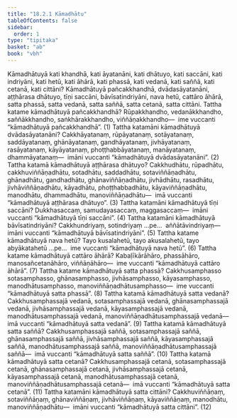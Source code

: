 ```yaml
---
title: "18.2.1 Kāmadhātu"
tableOfContents: false
sidebar:
  order: 1
type: "tipitaka"
basket: "ab"
book: "vbh"
---
```



<DynamicBreadcrumb />

<Division number="991" book="vbh">

<Paragraph number="2990" book="vbh">
Kāmadhātuyā kati khandhā, kati āyatanāni, kati dhātuyo, kati saccāni, kati indriyāni, kati hetū, kati āhārā, kati phassā, kati vedanā, kati saññā, kati cetanā, kati cittāni?
</Paragraph>

<Paragraph number="2991" book="vbh">
Kāmadhātuyā pañcakkhandhā, dvādasāyatanāni, aṭṭhārasa dhātuyo, tīṇi saccāni, bāvīsatindriyāni, nava hetū, cattāro āhārā, satta phassā, satta vedanā, satta saññā, satta cetanā, satta cittāni.
</Paragraph>

</Division>
<Division number="992" book="vbh">

<Paragraph number="2992" book="vbh">
Tattha katame kāmadhātuyā pañcakkhandhā? Rūpakkhandho, vedanākkhandho, saññākkhandho, saṅkhārakkhandho, viññāṇakkhandho—  ime vuccanti “kāmadhātuyā pañcakkhandhā”. (1)
</Paragraph>

<Paragraph number="2993" book="vbh">
Tattha katamāni kāmadhātuyā dvādasāyatanāni? Cakkhāyatanaṃ, rūpāyatanaṃ, sotāyatanaṃ, saddāyatanaṃ, ghānāyatanaṃ, gandhāyatanaṃ, jivhāyatanaṃ, rasāyatanaṃ, kāyāyatanaṃ, phoṭṭhabbāyatanaṃ, manāyatanaṃ, dhammāyatanaṃ—  imāni vuccanti “kāmadhātuyā dvādasāyatanāni”. (2)
</Paragraph>

<Paragraph number="2994" book="vbh">
Tattha katamā kāmadhātuyā aṭṭhārasa dhātuyo? Cakkhudhātu, rūpadhātu, cakkhuviññāṇadhātu, sotadhātu, saddadhātu, sotaviññāṇadhātu, ghānadhātu, gandhadhātu, ghānaviññāṇadhātu, jivhādhātu, rasadhātu, jivhāviññāṇadhātu, kāyadhātu, phoṭṭhabbadhātu, kāyaviññāṇadhātu, manodhātu, dhammadhātu, manoviññāṇadhātu—  imā vuccanti “kāmadhātuyā aṭṭhārasa dhātuyo”. (3)
</Paragraph>

<Paragraph number="2995" book="vbh">
Tattha katamāni kāmadhātuyā tīṇi saccāni? Dukkhasaccaṃ, samudayasaccaṃ, maggasaccaṃ—  imāni vuccanti “kāmadhātuyā tīṇi saccāni”. (4)
</Paragraph>

<Paragraph number="2996" book="vbh">
Tattha katamāni kāmadhātuyā bāvīsatindriyāni? Cakkhundriyaṃ, sotindriyaṃ …pe…  aññātāvindriyaṃ—  imāni vuccanti “kāmadhātuyā bāvīsatindriyāni”. (5)
</Paragraph>

<Paragraph number="2997" book="vbh">
Tattha katame kāmadhātuyā nava hetū? Tayo kusalahetū, tayo akusalahetū, tayo abyākatahetū …pe…  ime vuccanti “kāmadhātuyā nava hetū”. (6)
</Paragraph>

<Paragraph number="2998" book="vbh">
Tattha katame kāmadhātuyā cattāro āhārā? Kabaḷīkārāhāro, phassāhāro, manosañcetanāhāro, viññāṇāhāro—  ime vuccanti “kāmadhātuyā cattāro āhārā”. (7)
</Paragraph>

<Paragraph number="2999" book="vbh">
Tattha katame kāmadhātuyā satta phassā? Cakkhusamphasso sotasamphasso, ghānasamphasso, jivhāsamphasso, kāyasamphasso, manodhātusamphasso, manoviññāṇadhātusamphasso—  ime vuccanti “kāmadhātuyā satta phassā”. (8)
</Paragraph>

<Paragraph number="3000" book="vbh">
Tattha katamā kāmadhātuyā satta vedanā? Cakkhusamphassajā vedanā, sotasamphassajā vedanā, ghānasamphassajā vedanā, jivhāsamphassajā vedanā, kāyasamphassajā vedanā, manodhātusamphassajā vedanā, manoviññāṇadhātusamphassajā vedanā—  imā vuccanti “kāmadhātuyā satta vedanā”. (9)
</Paragraph>

<Paragraph number="3001" book="vbh">
Tattha katamā kāmadhātuyā satta saññā? Cakkhusamphassajā saññā, sotasamphassajā saññā, ghānasamphassajā saññā, jivhāsamphassajā saññā, kāyasamphassajā saññā, manodhātusamphassajā saññā, manoviññāṇadhātusamphassajā saññā—  imā vuccanti “kāmadhātuyā satta saññā”. (10)
</Paragraph>

<Paragraph number="3002" book="vbh">
Tattha katamā kāmadhātuyā satta cetanā? Cakkhusamphassajā cetanā, sotasamphassajā cetanā, ghānasamphassajā cetanā, jivhāsamphassajā cetanā, kāyasamphassajā cetanā, manodhātusamphassajā cetanā, manoviññāṇadhātusamphassajā cetanā—  imā vuccanti “kāmadhātuyā satta cetanā”. (11)
</Paragraph>

<Paragraph number="3003" book="vbh">
Tattha katamāni kāmadhātuyā satta cittāni? Cakkhuviññāṇaṃ, sotaviññāṇaṃ, ghānaviññāṇaṃ, jivhāviññāṇaṃ, kāyaviññāṇaṃ, manodhātu, manoviññāṇadhātu—  imāni vuccanti “kāmadhātuyā satta cittāni”. (12)
</Paragraph>
</Division>